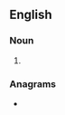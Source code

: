 ==English==

===Noun===
{{head|en|noun form}}

# {{plural of|Sandra|lang=en}}

===Anagrams===
* {{anagrams|en|a=aadnrss|nasards|sardans}}